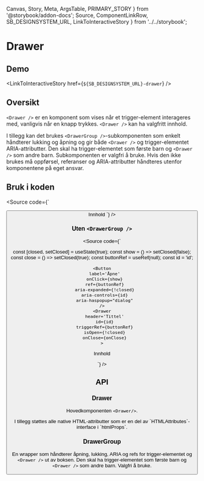   Canvas,
  Story,
  Meta,
  ArgsTable,
  PRIMARY_STORY
} from '@storybook/addon-docs';
  Source,
  ComponentLinkRow,
  SB_DESIGNSYSTEM_URL,
  LinkToInteractiveStory
} from '../../storybook';

<Meta title="Design system/Drawer/API" component={Drawer} />

# Drawer

<ComponentLinkRow
  docsHref="https://design.domstol.no/987b33f71/p/79af30-drawer/b/15dc45"
  figmaHref="https://www.figma.com/file/ewqSDmkgqDQ5PyOsRp4V5b/?node-id=5023%3A128351"
  githubHref="https://github.com/domstolene/designsystem/tree/master/components/src/components/Drawer"
/>

## Demo

<Canvas>
  <Story id="design-system-drawer--default" />
</Canvas>

<LinkToInteractiveStory href={`${SB_DESIGNSYSTEM_URL}-drawer`} />

## Oversikt

`<Drawer />` er en komponent som vises når et trigger-element interageres med, vanligvis når en knapp trykkes. `<Drawer />` kan ha valgfritt innhold.

I tillegg kan det brukes `<DrawerGroup />`-subkomponenten som enkelt håndterer lukking og åpning og gir både `<Drawer />` og trigger-elementet ARIA-attributter. Den skal ha trigger-elementet som første barn og `<Drawer />` som andre barn. Subkomponenten er valgfri å bruke. Hvis den ikke brukes må oppførsel, referanser og ARIA-attributter håndteres utenfor komponentene på eget ansvar.

## Bruk i koden

<Source code={`

<DrawerGroup>
  <Button label="Åpne" />
  <Drawer header="Tittel">Innhold</Drawer>
</DrawerGroup>
`} />

### Uten `<DrawerGroup />`

<Source code={`

const [closed, setClosed] = useState(true);
const show = () => setClosed(false);
const close = () => setClosed(true);
const buttonRef = useRef(null);
const id = 'id';

    <Button
      label='Åpne'
      onClick={show}
      ref={buttonRef}
      aria-expanded={!closed}
      aria-controls={id}
      aria-haspopup="dialog"
    />
    <Drawer
      header='Tittel'
      id={id}
      triggerRef={buttonRef}
      isOpen={!closed}
      onClose={onClose}
    >

Innhold

</Drawer>
`} />

## API

### Drawer

Hovedkomponenten `<Drawer/>`.

<ArgsTable story={PRIMARY_STORY} />
I tillegg støttes alle native HTML-attributter som er en del av `HTMLAttributes<HTMLDivElement>`-interface i `htmlProps`.

### DrawerGroup

En wrapper som håndterer åpning, lukking, ARIA og refs for trigger-elementet og `<Drawer />` ut av boksen. Den skal ha trigger-elementet som første barn og `<Drawer />` som andre barn. Valgfri å bruke.

<ArgsTable of={DrawerGroup} />
